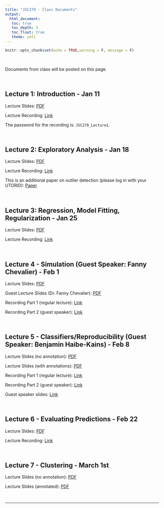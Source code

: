 ```yaml
---
title: "JSC270 - Class Documents"
output: 
  html_document:
   toc: true
   toc_depth: 3
   toc_float: true
   theme: yeti
---
```


```r
knitr::opts_chunk$set(echo = TRUE,warning = F, message = F)
```

<br>


Documents from class will be posted on this page.

<br>

## Lecture 1: Introduction - Jan 11

Lecture Slides: <a href="JSC270.github.io/docs/JSC270-Lecture-1.pdf" target="_blank">PDF</a>

Lecture Recording: <a href="https://utoronto.zoom.us/rec/play/9HYlTiqoHD2oFHIIWRlZn67W37lm4JmRJacbfA2K43mQ6B-kJqWr7pGbH-29dVBu2wrbOPEU7Y39jLRM.RvJhuwvQnelcqqdT" target="_blank">Link</a>

The password for the recording is: `JSC270_Lecture1`.

</br>

## Lecture 2: Exploratory Analysis - Jan 18

Lecture Slides: <a href="JSC270.github.io/docs/JSC270-Lecture-2.pdf" target="_blank">PDF</a>

Lecture Recording: <a href="https://drive.google.com/file/d/1Hn_Bb2_hD5f7D-vgKDGP9Zm1ln81IgJz/view?usp=sharing" target="_blank">Link</a>

This is an additional paper on outlier detection (please log in with your UTORID): <a href="https://dl-acm-org.myaccess.library.utoronto.ca/doi/pdf/10.1145/3381028" target="_blank">Paper</a> 

<br>

## Lecture 3: Regression, Model Fitting, Regularization - Jan 25

Lecture Slides: <a href="JSC270.github.io/docs/JSC270-Lecture-3.pdf" target="_blank">PDF</a>

Lecture Recording: <a href="https://drive.google.com/file/d/1AVqOrxFdwsNPNv4JwpQVoGxumGW6sUpa/view?usp=sharing" target="_blank">Link</a>

<br>

## Lecture 4 - Simulation (Guest Speaker: Fanny Chevalier) - Feb 1

Lecture Slides: <a href="JSC270.github.io/docs/JSC270-Lecture-4.pdf" target="_blank">PDF</a>

Guest Lecture Slides (Dr. Fanny Chevalier): <a href="JSC270.github.io/docs/JSC270-2021-Visualization.pdf" target="_blank">PDF</a>

Recording Part 1 (regular lecture): <a href="https://drive.google.com/file/d/1H9ppZfGO_rhC6i-Cms9s-NfUhLMn5jMC/view?usp=sharing" target="_blank">Link</a>

Recording Part 2 (guest speaker): <a href="https://drive.google.com/file/d/1j7RrauZwxh0is6p_8upZpWkynKezVjP2/view?usp=sharing" target="_blank">Link</a>

<br>

## Lecture 5 - Classifiers/Reproducibility (Guest Speaker: Benjamin Haibe-Kains) - Feb 8

Lecture Slides (no annotation): <a href="JSC270.github.io/docs/JSC270-pre-Lecture-5.pdf" target="_blank">PDF</a>

Lecture Slides (with annotations): <a href="JSC270.github.io/docs/JSC270-Lecture-5.pdf" target="_blank">PDF</a>

Recording Part 1 (regular lecture): <a href="https://drive.google.com/file/d/1c-qvfSPPQWds82QHTz0koUBuasmohrZ5/view?usp=sharing" target="_blank">Link</a>

Recording Part 2 (guest speaker): <a href="https://drive.google.com/file/d/1y9r7Ye-POalrQg7n3iMNqFMzek4NBYcW/view?usp=sharing" target="_blank">Link</a>

Guest speaker slides: <a href="https://docs.google.com/presentation/d/1Ucd4IqjPyshQ1LS1-JQssLQRUAKrXyOfGOOKH_yYldQ/edit?usp=sharing" target="_blank">Link</a>

<br>

## Lecture 6 - Evaluating Predictions - Feb 22

Lecture Slides: <a href="JSC270.github.io/docs/JSC270-Lecture-6.pdf" target="_blank">PDF</a>

Lecture Recording: <a href="https://drive.google.com/file/d/1uZA2_BkUJhtKC7iiwwB6H1rwWqEtOaSU/view?usp=sharing">Link</a>

<br>

## Lecture 7 - Clustering - March 1st

Lecture Slides (no annotation): <a href="JSC270.github.io/docs/JSC270-pre-Lecture-7.pdf" target="_blank">PDF</a>

Lecture Slides (annotated): <a href="JSC270.github.io/docs/JSC270-Lecture-7.pdf" target="_blank">PDF</a>

<br>

******


